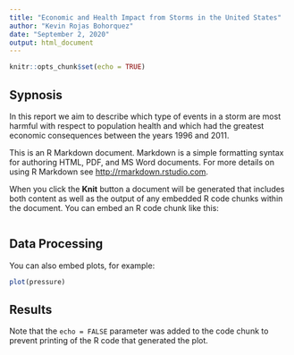 ```yaml
---
title: "Economic and Health Impact from Storms in the United States"
author: "Kevin Rojas Bohorquez"
date: "September 2, 2020"
output: html_document
---
```


```r
knitr::opts_chunk$set(echo = TRUE)
```

## Sypnosis

In this report we aim to describe which type of events in a storm are most harmful with respect to population health and which had the greatest economic consequences between the years 1996 and 2011.

This is an R Markdown document. Markdown is a simple formatting syntax for authoring HTML, PDF, and MS Word documents. For more details on using R Markdown see <http://rmarkdown.rstudio.com>.

When you click the **Knit** button a document will be generated that includes both content as well as the output of any embedded R code chunks within the document. You can embed an R code chunk like this:

```r

```

## Data Processing

You can also embed plots, for example:

```r
plot(pressure)
```

## Results

Note that the `echo = FALSE` parameter was added to the code chunk to prevent printing of the R code that generated the plot.
